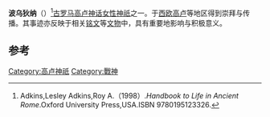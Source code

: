 {{Infobox deity|type=irish
| name = 波乌狄纳
| god_of =战神
|script=Katu-bodwā|script_name=[[原始凱爾特語|原始凱爾特語]]|animals=乌鸦}}
'''波乌狄纳'''（{{lang-en|Catubodua}}）<ref>Adkins,Lesley Adkins,Roy A.（1998）.''Handbook to Life in Ancient Rome''.Oxford University Press,USA.ISBN 9780195123326.</ref>[[古罗马|古罗马]][[高卢|高卢]][[神话|神话]][[女性|女性]][[神祇|神祇]]之一。于[[西欧|西欧]][[高卢|高卢]]等地区得到崇拜与传播。其事迹亦反映于相关[[铭文|铭文]]等[[文物|文物]]中，具有重要地影响与积极意义。

== 参考 ==
{{reflist}}
{{Gaulish-Brythonic mythology}}

[[Category:高卢神祇|Category:高卢神祇]]
[[Category:戰神|Category:戰神]]